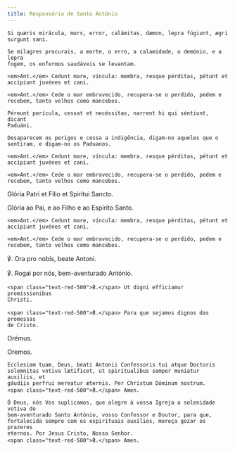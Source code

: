 ```yaml
---
title: Responsório de Santo António
---
```


<div class="side-by-side not-content">

    Si quæris mirácula, mors, error, calámitas, dæmon, lepra fúgiunt, ægri
    surgunt sani.

    Se milagres procurais, a morte, o erro, a calamidade, o demónio, e a lepra
    fogem, os enfermos saudáveis se levantam.

    <em>Ant.</em> Cedunt mare, víncula: membra, resque pérditas, pétunt et
    accípiunt juvénes et cani.

    <em>Ant.</em> Cede o mar embravecido, recupera-se o perdido, pedem e
    recebem, tanto velhos como mancebos.

    Péreunt perícula, cessat et necéssitas, narrent hi qui séntiunt, dicant
    Paduáni.

    Desaparecem os perigos e cessa a indigência, digam-no aqueles que o
    sentiram, e digam-no os Paduanos.

    <em>Ant.</em> Cedunt mare, víncula: membra, resque pérditas, pétunt et
    accípiunt juvénes et cani.

    <em>Ant.</em> Cede o mar embravecido, recupera-se o perdido, pedem e
    recebem, tanto velhos como mancebos.

Glória Patri et Fílio et Spirítui Sancto.

Glória ao Pai, e ao Filho e ao Espírito Santo.

    <em>Ant.</em> Cedunt mare, víncula: membra, resque pérditas, pétunt et
    accípiunt juvénes et cani.

    <em>Ant.</em> Cede o mar embravecido, recupera-se o perdido, pedem e
    recebem, tanto velhos como mancebos.

℣. Ora pro nobis, beate Antoni.

℣. Rogai por nós, bem-aventurado António.

    <span class="text-red-500">℟.</span> Ut digni efficiamur promissionibus
    Christi.

    <span class="text-red-500">℟.</span> Para que sejamos dignos das promessas
    de Cristo.

<span class="text-red-500 text-center">Orémus.</span>

  <span class="text-red-500 text-center">Oremos.</span>
  
    Ecclesiam tuam, Deus, beati Antonii Confessoris tui atque Doctoris
    solemnitas votiva lætificet, ut spiritualibus semper muniatur auxiliis, et
    gáudiis perfrui mereatur æternis. Per Christum Dóminum nostrum.
    <span class="text-red-500">℟.</span> Amen.

    Ó Deus, nós Vos suplicamos, que alegre à vossa Igreja a solenidade votiva do
    bem-aventurado Santo António, vosso Confessor e Doutor, para que,
    fortalecida sempre com os espirituais auxílios, mereça gozar os prazeres
    eternos. Por Jesus Cristo, Nosso Senhor.
    <span class="text-red-500">℟.</span> Amen.

</div>
